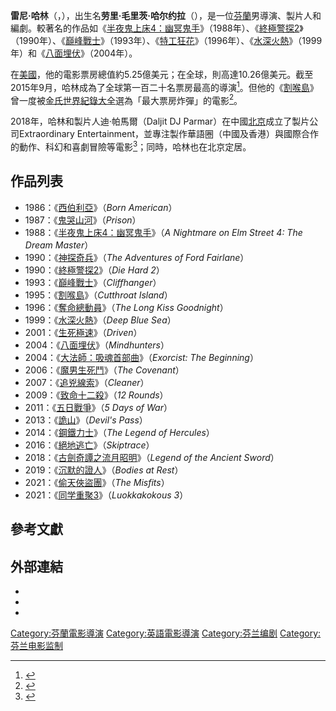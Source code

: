 {{noteTA
|G1=Movie
|G2=Show
}}
{{Infobox entertainer
| type = 導演
| name = 雷尼·哈林
| foreignname = {{lang|fi|Renny Harlin}}
| image = Renny Harlin (cropped).jpg
| caption = 哈林于2017年
| birth_name = 劳里·毛里茨·哈尔约拉<br>（{{lang|fi|Lauri Mauritz Harjola}}）
| birth_date = {{Birth date and age|1959|03|15}}
| birth_place = 芬蘭[[里希邁基|里希邁基]]
| occupation = [[導演|導演]]、[[電影監製|製片人]]、[[編劇|編劇]]
| yearsactive = 1980年至今
| spouse = {{marriage|[[吉娜·戴维斯|吉娜·戴维斯]]|1993|1998|reason=div}}
| children = 1
| website = {{URL|http://www.rennyharlin.com}}
}}
'''雷尼·哈林'''（{{lang-fi|Renny Harlin}}，{{bd|1959年|3月15日}}），出生名'''劳里·毛里茨·哈尔约拉'''（{{lang-fi|Lauri Mauritz Harjola}}），是一位[[芬蘭|芬蘭]]男導演、製片人和編劇。較著名的作品如《[[半夜鬼上床4：幽冥鬼手|半夜鬼上床4：幽冥鬼手]]》（1988年）、《[[終極警探2|終極警探2]]》（1990年）、《[[巔峰戰士|巔峰戰士]]》（1993年）、《[[特工狂花|特工狂花]]》（1996年）、《[[水深火熱|水深火熱]]》（1999年）和《[[八面埋伏|八面埋伏]]》（2004年）。

在[[美國|美國]]，他的電影票房總值約5.25億美元；在全球，則高達10.26億美元。截至2015年9月，哈林成為了全球第一百二十名票房最高的導演<ref>{{cite web|url=http://www.the-numbers.com/person/61740401-Renny-Harlin#tab=summary|title=US and worldwide domestic box office data|accessdate=2018-08-15|archive-date=2018-08-15|archive-url=https://web.archive.org/web/20180815200757/https://www.the-numbers.com/person/61740401-Renny-Harlin#tab=summary|dead-url=no}}</ref>。但他的《[[割喉島|割喉島]]》曾一度被[[金氏世界紀錄大全|金氏世界紀錄大全]]選為「最大票房炸彈」的電影<ref>{{cite web|url=http://www.avclub.com/articles/my-year-of-flops-extrapiratey-case-file-114-cutthr,2391/|title=My Year Of Flops, Extra-Piratey Case File #114: Cutthroat Island|publisher=The A.V. Club|first=Nathan|last=Rabin|date=July 23, 2008|accessdate=2016-07-30|archive-date=2013-09-06|archive-url=https://web.archive.org/web/20130906052807/http://www.avclub.com/articles/my-year-of-flops-extrapiratey-case-file-114-cutthr%2C2391/|dead-url=no}}</ref>。

2018年，哈林和製片人迪·帕馬爾（Daljit DJ Parmar）在中國[[北京|北京]]成立了製片公司Extraordinary Entertainment，並專注製作華語圈（中國及香港）與國際合作的動作、科幻和喜劇冒險等電影<ref name="Variety(2018-05-08)">{{cite news|url=https://variety.com/2018/film/asia/renny-harlin-china-production-company-extraordinary-entertainment-1202802567/|title=Renny Harlin Launches China-Based Production Company|last=Frater|first=Patrick|work=Variety|date=2018-05-08|accessdate=2018-08-15|archive-date=2018-08-15|archive-url=https://web.archive.org/web/20180815164156/https://variety.com/2018/film/asia/renny-harlin-china-production-company-extraordinary-entertainment-1202802567/|dead-url=no}}</ref>；同時，哈林也在北京定居。

== 作品列表 ==
*1986：《[[西伯利亞_(電影)|西伯利亞]]》（''Born American''）
*1987：《[[鬼哭山河|鬼哭山河]]》（''Prison''）
*1988：《[[半夜鬼上床4：幽冥鬼手|半夜鬼上床4：幽冥鬼手]]》（''A Nightmare on Elm Street 4: The Dream Master''）
*1990：《[[神探奇兵|神探奇兵]]》（''The Adventures of Ford Fairlane''）
*1990：《[[終極警探2|終極警探2]]》（''Die Hard 2''）
*1993：《[[巔峰戰士|巔峰戰士]]》（''Cliffhanger''）
*1995：《[[割喉島|割喉島]]》（''Cutthroat Island''）
*1996：《[[奪命總動員|奪命總動員]]》（''The Long Kiss Goodnight''）
*1999：《[[水深火熱|水深火熱]]》（''Deep Blue Sea''）
*2001：《[[生死極速|生死極速]]》（''Driven''）
*2004：《[[八面埋伏|八面埋伏]]》（''Mindhunters''）
*2004：《[[大法師：吸魂首部曲|大法師：吸魂首部曲]]》（''Exorcist: The Beginning''）
*2006：《[[魔男生死鬥|魔男生死鬥]]》（''The Covenant''）
*2007：《[[追兇線索|追兇線索]]》（''Cleaner''）
*2009：《[[致命十二殺|致命十二殺]]》（''12 Rounds''）
*2011：《[[五日戰爭|五日戰爭]]》（''5 Days of War''）
*2013：《[[詭山|詭山]]》（''Devil's Pass''）
*2014：《[[鋼鐵力士|鋼鐵力士]]》（''The Legend of Hercules''）
*2016：《[[絕地逃亡|絕地逃亡]]》（''Skiptrace''）
*2018：《[[古劍奇譚之流月昭明|古劍奇譚之流月昭明]]》（''Legend of the Ancient Sword''）
*2019：《[[沉默的證人|沉默的證人]]》（''Bodies at Rest''）
*2021：《[[偷天俠盜團|偷天俠盜團]]》（''The Misfits''）
*2021：《[[同学重聚3|同学重聚3]]》（''Luokkakokous 3''）

== 參考文獻 ==
{{reflist}}

== 外部連結 ==
*{{Official website}}
*{{IMDb name|0001317}}
*{{tcmdb name|81294}}

{{雷尼·哈林}}
{{Authority control}}
{{DEFAULTSORT:Harlin, Renny}}
[[Category:芬蘭電影導演|Category:芬蘭電影導演]]
[[Category:英語電影導演|Category:英語電影導演]]
[[Category:芬兰编剧|Category:芬兰编剧]]
[[Category:芬兰电影监制|Category:芬兰电影监制]]